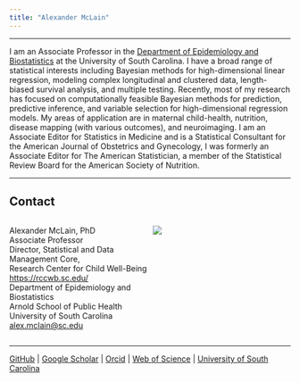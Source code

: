 ```yaml
---
title: "Alexander McLain"
---
```


<hr>

I am an Associate Professor in the [Department of Epidemiology and
Biostatistics](https://www.sc.edu/study/colleges_schools/public_health/study/areas_of_study/epidemiology_biostatistics/index.php) at the University of South Carolina. I have a broad range
of statistical interests including Bayesian methods for high-dimensional
linear regression, modeling complex longitudinal and clustered data,
length-biased survival analysis, and multiple testing. Recently, most of
my research has focused on computationally feasible Bayesian methods for
prediction, predictive inference, and variable selection for
high-dimensional regression models. My areas of application are in
maternal child-health, nutrition, disease mapping (with various
outcomes), and neuroimaging. I am an Associate Editor for Statistics in
Medicine and is a Statistical Consultant for the American Journal of
Obstetrics and Gynecology, I was formerly an Associate Editor for The
American Statistician, a member of the Statistical Review Board for the
American Society of Nutrition. <br>

<hr>

## Contact

::: {style="display: grid; grid-template-columns: 1fr 1fr; grid-column-gap: 10px;"}
<div>

Alexander McLain, PhD<br> 
Associate Professor<br> 
Director, Statistical and Data Management Core,<br> 
Research Center for Child Well-Being <https://rccwb.sc.edu/><br>
Department of Epidemiology and Biostatistics<br> 
Arnold School of Public Health<br> 
University of South Carolina<br>
[alex.mclain\@sc.edu](mailto:alex.mclain@sc.edu){.email} <br>

</div>

<div>

![](img/Headshot-May-2023-a_squ.jpeg)

</div>
:::

<hr>

[GitHub](https://github.com/alexmclain) \|
[Google Scholar](https://scholar.google.com/citations?user=_IVNctIAAAAJ&hl=en&oi=sra) \| 
[Orcid](https://orcid.org/0000-0002-5475-0670) \|
[Web of Science](https://www.webofscience.com/wos/author/record/AFD-8215-2022) \| 
[University of South Carolina](https://www.sc.edu/study/colleges_schools/public_health/faculty-staff/mclain_alexander.php) 
